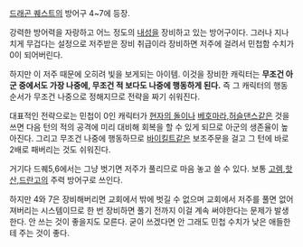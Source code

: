 [[드래곤 퀘스트]]의 방어구
4~7에 등장.

강력한 방어력을 자랑하고 어느 정도의 [[내성]]을 장비하고 있는 방어구이다.
그러나 지나치게 무겁다는 설정으로 저주받은 장비 취급이라 장비하면 저주에 걸려서 민첩함 수치가 0이 되어버린다.

하지만 이 저주 때문에 오히려 빛을 보게되는 아이템. 이것을 장비한 캐릭터는 '''무조건 아군 중에서도 가장 나중에, 무조건 적 보다도 나중에 행동하게 된다.''' 즉 그 캐릭터의 행동 순서가 무조건 나중으로 정해지므로 전략을 짜기 쉬워진다.

대표적인 전략으로는 민첩이 0인 캐릭터가 [[현자의 돌]]이나 [[베호마라]],[[허슬댄스]]같은 것을 쓰면 다음 턴의 적의 공격에 미리 대비해 회복을 할 수 있게 되므로 아군의 생존율이 높아진다. 그리고 무조건 나중에 행동하므로 [[바이킬트]]같은 보조주문을 걸고 그 턴에 바로 2배로 패버리는 것도 쉬워진다.

거기다 드퀘5,6에서는 그냥 벗기면 저주가 풀리므로 마음 놓고 쓸 수 있다. 보통 [[고렘]],[[핫산]],[[드란고]]의 주력 방어구로 쓰인다.

하지만 4와 7은 장비해버리면 교회에서 밖에 벗길 수 없으며 교회에서 저주를 풀면 없어져버리는 시스템이므로 한 번 장비하면 풀기 전까지 이걸 계속 써야한다는 문제가 발생한다. 안 쓰는 것이 좋을지도 모른다. 굳이 쓰겠다면 안 그래도 민첩 수치가 낮은 애들한테 주는 것이 좋다.
